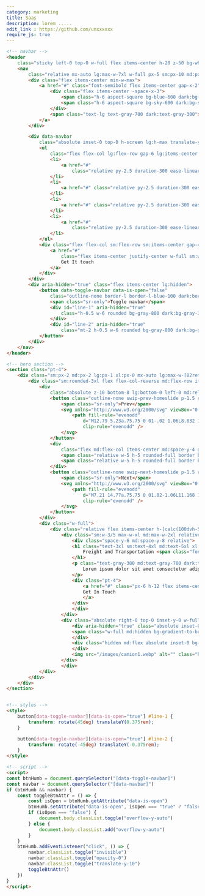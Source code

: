 ```yaml
---
category: marketing
title: Saas
description: lorem .....
edit_link : https://github.com/unxxxxxx
require_js: true
---
```



```html
<!-- navbar -->
<header
    class="sticky left-0 top-0 w-full flex items-center h-20 z-50 bg-white dark:bg-gray-950 bg-opacity-90 backdrop-filter backdrop-blur-xl">
    <nav
        class="relative mx-auto lg:max-w-7xl w-full px-5 sm:px-10 md:px-12 lg:px-5 flex gap-x-5 justify-between items-center">
        <div class="flex items-center min-w-max">
            <a href="#" class="font-semibold flex items-center gap-x-2">
                <div class="flex items-center -space-x-3">
                    <span class="h-6 aspect-square bg-blue-600 dark:bg-blue-500 rounded-full flex"></span>
                    <span class="h-6 aspect-square bg-sky-600 dark:bg-sky-400 blur rounded-full flex"></span>
                </div>
                <span class="text-lg text-gray-700 dark:text-gray-300">careRent</span>
            </a>
        </div>

        <div data-navbar
            class="absolute inset-0 top-0 h-screen lg:h-max translate-y-10 opacity-0 invisible lg:visible  lg:translate-y-0 lg:opacity-100 left-0 bg-white dark:bg-gray-950 lg:!bg-transparent border-b border-gray-200 dark:border-gray-800 lg:border-b-0 py-16 lg:py-0 px-5 sm:px-10 md:px-12 lg:px-0 lg:w-max lg:space-x-16 lg:top-0 lg:relative  lg:flex duration-300 ease-linear">
            <ul
                class="flex flex-col lg:flex-row gap-6 lg:items-center text-gray-700 dark:text-gray-300 lg:w-full lg:justify-center">
                <li>
                    <a href="#"
                        class="relative py-2.5 duration-300 ease-linear hover:text-blue-600 ">Agency</a>
                </li>
                <li>
                    <a href="#" class="relative py-2.5 duration-300 ease-linear hover:text-blue-600 ">Services</a>
                </li>
                <li>
                    <a href="#" class="relative py-2.5 duration-300 ease-linear hover:text-blue-600 ">Products</a>
                </li>
                <li>
                    <a href="#"
                        class="relative py-2.5 duration-300 ease-linear hover:text-blue-600 ">Resources</a>
                </li>
            </ul>
            <div class="flex flex-col sm:flex-row sm:items-center gap-4  lg:min-w-max mt-10 lg:mt-0">
                <a href="#"
                    class="flex items-center justify-center w-full sm:w-auto h-12 px-6 rounded-full bg-gray-100 dark:bg-gray-900 text-blue-600 dark:text-gray-300 border border-gray-200 dark:border-gray-800">
                    Get It touch
                </a>
            </div>
        </div>
        <div aria-hidden="true" class="flex items-center lg:hidden">
            <button data-toggle-navbar data-is-open="false"
                class="outline-none border-l border-l-blue-100 dark:border-l-gray-800 pl-3 relative py-3">
                <span class="sr-only">Toggle navbar</span>
                <div id="line-1" aria-hidden="true"
                    class="h-0.5 w-6 rounded bg-gray-800 dark:bg-gray-300 transition duration-300">
                </div>
                <div id="line-2" aria-hidden="true"
                    class="mt-2 h-0.5 w-6 rounded bg-gray-800 dark:bg-gray-300 transition duration-300"></div>
            </button>
        </div>
    </nav>
</header>

<!-- hero section -->
<section class="pt-4">
    <div class="sm:px-2 md:px-2 lg:px-1 xl:px-0 mx-auto lg:max-w-[82rem]">
        <div class="sm:rounded-3xl flex flex-col-reverse md:flex-row items-center bg-gray-100 dark:bg-gray-900">
            <div
                class="absolute z-10 bottom-8 lg:bottom-0 left-0 md:relative min-w-max w-full md:w-auto md:justify-center flex flex-row md:flex-col items-center md:space-y-4 gap-x-6 px-4 sm:pl-8 sm:pr-0 py-4 text-gray-600">
                <button class="outline-none swip-prev-homeslide p-1.5 rounded-full border border-gray-300 dark:border-gray-700 bg-gray-200 dark:bg-gray-800 text-gray-800 dark:text-gray-200">
                    <span class="sr-only">Prev</span>
                    <svg xmlns="http://www.w3.org/2000/svg" viewBox="0 0 20 20" fill="currentColor" class="w-4 h-4">
                        <path fill-rule="evenodd"
                            d="M12.79 5.23a.75.75 0 01-.02 1.06L8.832 10l3.938 3.71a.75.75 0 11-1.04 1.08l-4.5-4.25a.75.75 0 010-1.08l4.5-4.25a.75.75 0 011.06.02z"
                            clip-rule="evenodd" />
                    </svg>
                </button>
                <div
                    class="flex md:flex-col items-center md:space-y-4 gap-x-4 home-swiper-pagination w-max max-w-max">
                    <span class="relative w-5 h-5 rounded-full border border-gray-200 dark:border-gray-800 bg-gray-200 dark:bg-gray-800 before:absolute before:inset-1 before:rounded-full before:bg-blue-600"></span>
                    <span class="relative w-5 h-5 rounded-full border border-gray-200 dark:border-gray-800 bg-gray-200/90 dark:bg-gray-800/90 before:absolute before:inset-1 before:rounded-full"></span>
                </div>
                <button class="outline-none swip-next-homeslide p-1.5 rounded-full border border-gray-300 dark:border-gray-700 bg-gray-200 dark:bg-gray-800 text-gray-800 dark:text-gray-200">
                    <span class="sr-only">Next</span>
                    <svg xmlns="http://www.w3.org/2000/svg" viewBox="0 0 20 20" fill="currentColor" class="w-4 h-4">
                        <path fill-rule="evenodd"
                            d="M7.21 14.77a.75.75 0 01.02-1.06L11.168 10 7.23 6.29a.75.75 0 111.04-1.08l4.5 4.25a.75.75 0 010 1.08l-4.5 4.25a.75.75 0 01-1.06-.02z"
                            clip-rule="evenodd" />
                    </svg>
                </button>
            </div>
            <div class="w-full">
                <div class="relative flex items-center h-[calc(100dvh-5rem)] md:h-auto py-24 px-4 sm:px-8 md:px-12 lg:px-14 sm:py-20 md:py-24 lg:py-28 w-full">
                    <div class="sm:w-3/5 max-w-xl md:max-w-2xl relative z-10">
                        <div class="space-y-6 md:space-y-8 relative">
                        <h1 class="text-3xl sm:text-4xl md:text-5xl xl:text-6xl font-bold text-white md:text-gray-900 dark:text-white">
                            Freight and Transportation <span class="font-sans italic">Solutions</span>
                        </h1>
                        <p class="text-gray-300 md:text-gray-700 dark:text-gray-300 max-w-lg">
                            Lorem ipsum dolor sit amet consectetur adipisicing elit. Aut ab, quos qui perspiciatis quibusdam,
                        </p>
                        <div class="pt-4">
                            <a href="#" class="px-6 h-12 flex items-center w-max rounded-3xl bg-blue-600 text-white">
                            Get In Touch
                            </a>
                        </div>
                        </div>
                    </div>
                    <div class="absolute right-0 top-0 inset-y-0 w-full md:w-4/5 lg:w-3/5">
                        <div aria-hidden="true" class="absolute inset-0 bg-gray-800/40 dark:bg-gray-950/80 md:hidden">
                        <span class="w-full md:hidden bg-gradient-to-br from-gray-800 dark:from-gray-950 flex h-full"></span>
                        </div>
                        <div class="hidden md:flex absolute inset-0 bg-gradient-to-r from-gray-100 dark:from-gray-900">
                        </div>
                        <img src="/images/camion1.webp" alt="" class="h-full w-full object-cover md:rounded-r-3xl">
                    </div>
                    </div>
            </div>
        </div>
    </div>
</section>


<!-- styles -->
<style>
    button[data-toggle-navbar][data-is-open="true"] #line-1 {
        transform: rotate(45deg) translateY(0.375rem);
    }

    button[data-toggle-navbar][data-is-open="true"] #line-2 {
        transform: rotate(-45deg) translateY(-0.375rem);
    }
</style>

<!-- script -->
<script>
const btnHumb = document.querySelector("[data-toggle-navbar]")
const navbar = document.querySelector("[data-navbar]")
if (btnHumb && navbar) {
    const toggleBtnAttr = () => {
        const isOpen = btnHumb.getAttribute("data-is-open")
        btnHumb.setAttribute("data-is-open", isOpen === "true" ? "false" : "true")
        if (isOpen === "false") {
            document.body.classList.toggle("overflow-y-auto")
        } else {
            document.body.classList.add("overflow-y-auto")
        }
    }
    btnHumb.addEventListener("click", () => {
        navbar.classList.toggle("invisible")
        navbar.classList.toggle("opacity-0")
        navbar.classList.toggle("translate-y-10")
        toggleBtnAttr()
    })
}
</script>
```